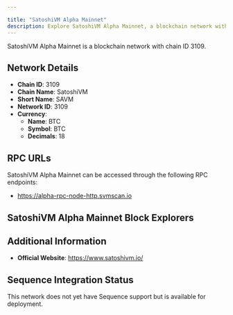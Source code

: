 ```yaml
---

title: "SatoshiVM Alpha Mainnet"
description: Explore SatoshiVM Alpha Mainnet, a blockchain network with chain ID 3109. Learn about its native currency, BTC, and how to interact with the network.
---
```




SatoshiVM Alpha Mainnet is a blockchain network with chain ID 3109.

## Network Details

- **Chain ID**: 3109
- **Chain Name**: SatoshiVM
- **Short Name**: SAVM
- **Network ID**: 3109
- **Currency**: 
  - **Name**: BTC
  - **Symbol**: BTC
  - **Decimals**: 18

## RPC URLs

SatoshiVM Alpha Mainnet can be accessed through the following RPC endpoints:

- https://alpha-rpc-node-http.svmscan.io

## SatoshiVM Alpha Mainnet Block Explorers



## Additional Information

- **Official Website**: https://www.satoshivm.io/

## Sequence Integration Status

This network does not yet have Sequence support but is available for deployment.
